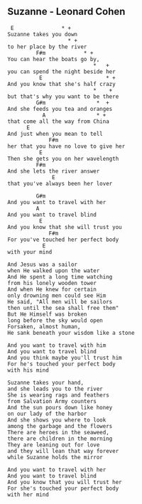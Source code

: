 ## Suzanne - Leonard Cohen
```{}
 E               * +
Suzanne takes you down
                   * +
to her place by the river
         F#m            * +
You can hear the boats go by,
                           *   +
you can spend the night beside her
          E                    * +
And you know that she's half crazy
                           *    +
but that's why you want to be there
         G#m                *  +
And she feeds you tea and oranges
           A                * +
that come all the way from China
      E
And just when you mean to tell
             F#m
her that you have no love to give her
          E
Then she gets you on her wavelength
         F#m
And she lets the river answer                        
              E
that you've always been her lover

         G#m
And you want to travel with her
         A
And you want to travel blind
          E
And you know that she will trust you
             F#m        
For you've touched her perfect body                 
           E
with your mind

And Jesus was a sailor
when He walked upon the water
And He spent a long time watching
from his lonely wooden tower
And when He knew for certain
only drowning men could see Him
He said, "All men will be sailors
then until the sea shall free them"
But He Himself was broken
long before the sky would open
Forsaken, almost human, 
He sank beneath your wisdom like a stone

And you want to travel with him
And you want to travel blind
And you think maybe you'll trust him
For he's touched your perfect body 
with his mind

Suzanne takes your hand,
and she leads you to the river   
She is wearing rags and feathers
from Salvation Army counters
And the sun pours down like honey
on our lady of the harbor
And she shows you where to look 
among the garbage and the flowers
There are heroes in the seaweed, 
there are children in the morning    
They are leaning out for love 
and they will lean that way forever   
while Suzanne holds the mirror

And you want to travel with her
And you want to travel blind
And you know that you will trust her
For she's touched your perfect body 
with her mind 
```



